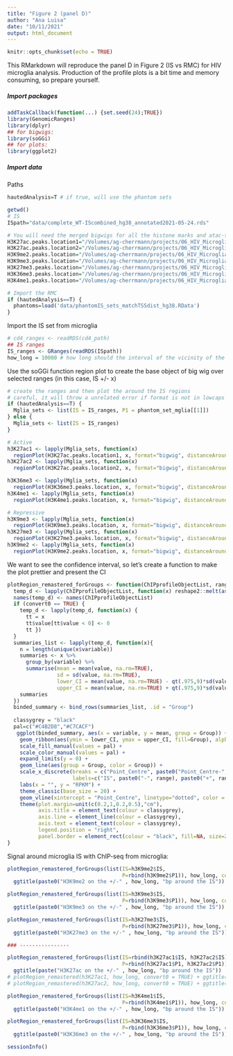 ```yaml
---
title: "Figure 2 (panel D)"
author: "Ana Luisa"
date: "10/11/2021"
output: html_document
---
```


```r
knitr::opts_chunk$set(echo = TRUE)
```

This RMarkdown will reproduce the panel D in Figure 2 (IS vs RMC) for HIV microglia analysis. 
Production of the profile plots is a bit time and memory consuming, so prepare yourself. 

##### Import packages
```r
addTaskCallback(function(...) {set.seed(24);TRUE})
library(GenomicRanges)
library(dplyr)
## for bigwigs:
library(soGGi)
## for plots:
library(ggplot2)
```

##### Import data  
Paths
```r
hautedAnalysis=T # if true, will use the phantom sets 

getwd()
# IS
ISpath="data/complete_WT-IScombined_hg38_annotated2021-05-24.rds"

# You will need the merged bigwigs for all the histone marks and atac-seq
H3K27ac.peaks.location1="/Volumes/ag-cherrmann/projects/06_HIV_Microglia/data/chip/microglia_lusic/pipeline_run_PE/Mglia/mock/H3K27ac/bw/Mglia_mock_H3K27ac_RPKM_None_subtract.bw"
H3K27ac.peaks.location2="/Volumes/ag-cherrmann/projects/06_HIV_Microglia/data/chip/microglia_lusic/pipeline_run_SE_H3K27ac/mglia/mock/H3K27ac/bw/mglia_mock_H3K27ac_RPKM_None_subtract.bw"
H3K9me2.peaks.location="/Volumes/ag-cherrmann/projects/06_HIV_Microglia/data/chip/microglia_lusic/pipeline_run_PE/Mglia/mock/H3K9me2/bw/Mglia_mock_H3K9me2_RPKM_None_subtract.bw"
H3K9me3.peaks.location="/Volumes/ag-cherrmann/projects/06_HIV_Microglia/data/chip/microglia_17-02-21/mglia/uninf/H3K9me3/bw/mglia_uninf_H3K9me3_RPKM_None_subtract.bw"
H3K27me3.peaks.location="/Volumes/ag-cherrmann/projects/06_HIV_Microglia/data/chip/microglia_12-10-20/mglia/uninf/H3K27me3/bw/mglia_uninf_H3K27me3_RPKM_None_subtract.bw"
H3K36me3.peaks.location="/Volumes/ag-cherrmann/projects/06_HIV_Microglia/data/chip/microglia_12-10-20/mglia/uninf/H3K36me3/bw/mglia_uninf_H3K36me3_RPKM_None_subtract.bw"
H3K4me1.peaks.location="/Volumes/ag-cherrmann/projects/06_HIV_Microglia/data/chip/microglia_17-02-21/mglia/uninf/H3K4me1/bw/mglia_uninf_H3K4me1_RPKM_None_subtract.bw"

# Import the RMC
if (hautedAnalysis==T) {
  phantoms=load('data/phantomIS_sets_matchTSSdist_hg38.RData')
}
```
  
Import the IS set from microglia 
```r
# cd4_ranges <- readRDS(cd4_path)
## IS ranges
IS_ranges <- GRanges(readRDS(ISpath))
how_long = 10000 # how long should the interval of the vicinity of the IS be
```

Use the soGGi function region plot to create the base object of big wig over selected ranges (in this case, IS +/- x)
```r
# create the ranges and then plot the around the IS regions
# careful, it will throw a unrelated error if format is not in lowcaps (e.g bigwig)
if (hautedAnalysis==T) {
  Mglia_sets <- list(IS = IS_ranges, P1 = phantom_set_mglia[[1]])
} else {
  Mglia_sets <- list(IS = IS_ranges)
}

# Active
h3K27ac1 <- lapply(Mglia_sets, function(x) 
  regionPlot(H3K27ac.peaks.location1, x, format="bigwig", distanceAround = how_long))
h3K27ac2 <- lapply(Mglia_sets, function(x) 
  regionPlot(H3K27ac.peaks.location2, x, format="bigwig", distanceAround = how_long))

h3K36me3 <- lapply(Mglia_sets, function(x) 
  regionPlot(H3K36me3.peaks.location, x, format="bigwig", distanceAround = how_long)) 
h3K4me1 <- lapply(Mglia_sets, function(x) 
  regionPlot(H3K4me1.peaks.location, x, format="bigwig", distanceAround = how_long)) 

# Repressive
h3K9me3 <- lapply(Mglia_sets, function(x) 
  regionPlot(H3K9me3.peaks.location, x, format="bigwig", distanceAround = how_long)) 
h3K27me3 <- lapply(Mglia_sets, function(x) 
  regionPlot(H3K27me3.peaks.location, x, format="bigwig", distanceAround = how_long)) 
h3K9me2 <- lapply(Mglia_sets, function(x) 
  regionPlot(H3K9me2.peaks.location, x, format="bigwig", distanceAround = how_long)) 

```

We want to see the confidence interval, so let's create a function to make the plot prettier and present the CI 
```r
plotRegion_remastered_forGroups <- function(ChIPprofileObjectList, range, convert0){
  temp_d <- lapply(ChIPprofileObjectList, function(x) reshape2::melt(as.data.frame(x@assays@data@listData[[1]])))
  names(temp_d) <- names(ChIPprofileObjectList)
  if (convert0 == TRUE) {
    temp_d <- lapply(temp_d, function(x) {
      tt = x
      tt$value[tt$value < 0] <- 0 
      tt })
  }
  summaries_list <- lapply(temp_d, function(x){
    n = length(unique(x$variable))
    summaries <- x %>% 
      group_by(variable) %>% 
      summarise(mean = mean(value, na.rm=TRUE),
                sd = sd(value, na.rm=TRUE),
                lower_CI = mean(value, na.rm=TRUE) - qt(.975,9)*sd(value, na.rm=TRUE)/sqrt(n),
                upper_CI = mean(value, na.rm=TRUE) + qt(.975,9)*sd(value, na.rm=TRUE)/sqrt(n))
    summaries
  })
  binded_summary <- bind_rows(summaries_list, .id = "Group") 
  
  classygrey = "black"
  pal=c("#C4B2D8","#C7CACF")
   ggplot(binded_summary, aes(x = variable, y = mean, group = Group)) + 
    geom_ribbon(aes(ymin = lower_CI, ymax = upper_CI, fill=Group), alpha = 0.2) +
    scale_fill_manual(values = pal) +
    scale_color_manual(values = pal) +
    expand_limits(y = 0) +
    geom_line(aes(group = Group, color = Group)) +
    scale_x_discrete(breaks = c("Point_Centre", paste0("Point_Centre-", range), paste0("Point_Centre", range)),
                     labels=c("IS", paste0("-", range), paste0("+", range))) +
    labs(x = "", y = "RPKM") +
    theme_classic(base_size = 20) +
    geom_vline(xintercept = "Point_Centre", linetype="dotted", color = classygrey) +
    theme(plot.margin=unit(c(0.2,1,0.2,0.5),"cm"), 
          axis.title = element_text(colour = classygrey), 
          axis.line = element_line(colour = classygrey), 
          axis.text = element_text(colour = classygrey), 
          legend.position = "right",
          panel.border = element_rect(colour = "black", fill=NA, size=2))
}

```
  
  
Signal around microglia IS with ChIP-seq from microglia:
```r
plotRegion_remastered_forGroups(list(IS=h3K9me2$IS,
                                     P=rbind(h3K9me2$P1)), how_long, convert0 = TRUE) + 
  ggtitle(paste0("H3K9me2 on the +/-" , how_long, "bp around the IS"))

plotRegion_remastered_forGroups(list(IS=h3K9me3$IS,
                                     P=rbind(h3K9me3$P1)), how_long, convert0 = TRUE) + 
  ggtitle(paste0("H3K9me3 on the +/-" , how_long, "bp around the IS"))

plotRegion_remastered_forGroups(list(IS=h3K27me3$IS,
                                     P=rbind(h3K27me3$P1)), how_long, convert0 = TRUE) + 
  ggtitle(paste0("H3K27me3 on the +/-" , how_long, "bp around the IS"))

### ----------------

plotRegion_remastered_forGroups(list(IS=rbind(h3K27ac1$IS, h3K27ac2$IS),
                                     P=rbind(h3K27ac1$P1, h3K27ac2$P1)), how_long, convert0 = TRUE) + 
  ggtitle(paste("H3K27ac on the +/-" , how_long, "bp around the IS"))
# plotRegion_remastered(h3K27ac1, how_long, convert0 = TRUE) + ggtitle(paste("H3K27ac on the +/-" , how_long, "bp around the IS"))
# plotRegion_remastered(h3K27ac2, how_long, convert0 = TRUE) + ggtitle(paste("H3K27ac on the +/-" , how_long, "bp around the IS"))

plotRegion_remastered_forGroups(list(IS=h3K4me1$IS,
                                     P=rbind(h3K4me1$P1)), how_long, convert0 = TRUE) + 
  ggtitle(paste0("H3K4me1 on the +/-" , how_long, "bp around the IS"))

plotRegion_remastered_forGroups(list(IS=h3K36me3$IS,
                                     P=rbind(h3K36me3$P1)), how_long, convert0 = TRUE) + 
  ggtitle(paste0("H3K36me3 on the +/-" , how_long, "bp around the IS"))
```


```r
sessionInfo()
```




